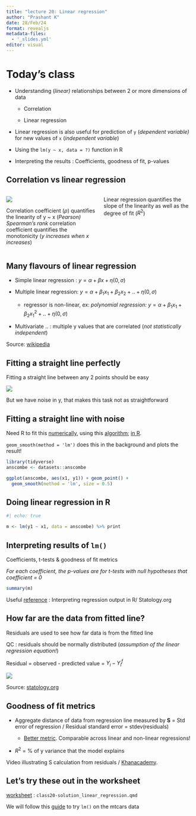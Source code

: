 ```yaml
---
title: "lecture 20: Linear regression"
author: "Prashant K"
date: 28/Feb/24
format: revealjs
metadata-files: 
  - '_slides.yml'
editor: visual
---
```


# Today's class

-   Understanding (*linear)* relationships between 2 or more dimensions of data

    -   Correlation

    -   Linear regression

-   Linear regression is also useful for prediction of `y` (*dependent variable)* for new values of `x` (*independent variable*)

-   Using the `lm(y ~ x, data = ?)` function in R

-   Interpreting the results : Coefficients, goodness of fit, p-values

## Correlation vs linear regression

::: columns
::: {.column width="50%"}
![](img/correlation_coefficient.png)

Correlation coefficient ($\rho$) quantifies the linearity of y \~ x (*Pearson)\
Spearman's rank* correlation coefficient quantifies the monotonicity (*y increases when x increases*)
:::

::: {.column width="50%"}
Linear regression quantifies the slope of the linearity as well as the degree of fit ($R^2$)
:::
:::

## Many flavours of linear regression {.smaller}

-   Simple linear regression : $y = \alpha + \beta x + \eta(0, \sigma)$

-   Multiple linear regression: $y = \alpha + \beta_1 x_1 + \beta_2 x_2 + ..+ \eta(0, \sigma)$

    -   regressor is non-linear, ex: *polynomial regression:* $y = \alpha + \beta_1 x_1 + \beta_2 x_1^2 + ..+ \eta(0, \sigma)$

-   Multivariate .. : multiple y values that are correlated (*not statistically independent*)

::: aside
Source: [wikipedia](https://en.wikipedia.org/wiki/Linear_regression)
:::

## Fitting a straight line perfectly {.smaller}

Fitting a straight line between any 2 points should be easy

![](img/line_fitting.jpg)

But we have noise in y, that makes this task not as straightforward

## Fitting a straight line with noise {.smaller}

Need R to fit this [numerically](https://en.wikipedia.org/wiki/Numerical_methods_for_linear_least_squares), using this [algorithm](https://stats.libretexts.org/Bookshelves/Introductory_Statistics/OpenIntro_Statistics_(Diez_et_al)./07%3A_Introduction_to_Linear_Regression/7.03%3A_Fitting_a_Line_by_Least_Squares_Regression); [in R](http://madrury.github.io/jekyll/update/statistics/2016/07/20/lm-in-R.html).

`geom_smooth(method = 'lm')` does this in the background and plots the result!

```r
library(tidyverse)
anscombe <- datasets::anscombe

ggplot(anscombe, aes(x1, y1)) + geom_point() + 
  geom_smooth(method = 'lm', size = 0.5)
```

## Doing linear regression in R

```r
#| echo: true

m <- lm(y1 ~ x1, data = anscombe) %>% print
```

## Interpreting results of `lm()` {.smaller}

Coefficients, t-tests & goodness of fit metrics

*For each coefficient, the p-values are for t-tests with null hypotheses that coefficient = 0*

```r

summary(m)
```

::: aside
Useful [reference](https://www.statology.org/interpret-regression-output-in-r/) : Interpreting regression output in R/ Statology.org
:::

## How far are the data from fitted line?

Residuals are used to see how far data is from the fitted line

QC : residuals should be normally distributed (*assumption of the linear regression equation!*)

Residual = observed - predicted value = $Y_i - Y^f_i$

![](img/lm-residual.jpg)

::: aside
Source: [statology.org](https://www.statology.org/standardized-residuals-in-r/)
:::

## Goodness of fit metrics

-   Aggregate distance of data from regression line measured by **S** = Std error of regression / Residual standard error = stdev(residuals)

    -   [Better metric](https://statisticsbyjim.com/regression/standard-error-regression-vs-r-squared/). Comparable across linear and non-linear regressions!

-   $R^2$ = % of y variance that the model explains

::: aside
Video illustrating S calculation from residuals / [Khanacademy](https://www.youtube.com/watch?v=zMFdb__sUpw).
:::

## Let's try these out in the worksheet

[worksheet](https://github.com/BIOS-538/class-worksheets/blob/main/scripts/class20-solution_linear_regression.qmd) : `class20-solution_linear_regression.qmd`

We will follow this [guide](https://modernstatisticswithr.com/regression.html#linearmodels) to try `lm()` on the mtcars data
